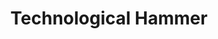 ---
title: "Technological Hammer"
meta_title: "Technological Hammer craft"
description: "Craft de Technological Hammer"
rank: "s"
draft: false
name: "Technological Hammer"
recipe_img: "https://wiki.pokexgames.com/images/1/1a/Technological_Hammer.png"
level: 120
craft_time: 432000
result: 1
value_npc: 1
ingredients:
  - name: "k Corrupted Iron Ores"
    quantity: 15
    item_img: "https://wiki.pokexgames.com/images/6/69/Corrupted_Iron_Ore.png"
    value_npc: 1
  - name: "Ancient Charmander Idols"
    quantity: 5
    item_img: "https://wiki.pokexgames.com/images/5/57/Ancient_Charmander_Idol.png"
    value_npc: 1
  - name: "Ancient Claydol Idols"
    quantity: 5
    item_img: "https://wiki.pokexgames.com/images/f/f9/Ancient_Claydol_Idol.png"
    value_npc: 1
  - name: "Ancient Dragalge Idols"
    quantity: 5
    item_img: "https://wiki.pokexgames.com/images/c/c9/Ancient_Dragalge_Idol.png"
    value_npc: 1
  - name: "Ancient Dragonite Idols"
    quantity: 5
    item_img: "https://wiki.pokexgames.com/images/c/c2/Anciente_Dragonite_Idol.png"
    value_npc: 1
  - name: "Ancient Vespiquen Idols"
    quantity: 5
    item_img: "https://wiki.pokexgames.com/images/5/5f/Ancient_Vespiquen_Idol.png"
    value_npc: 1
  - name: "Giant Kobans"
    quantity: 5
    item_img: "https://wiki.pokexgames.com/images/0/05/Giant_Koban.png"
    value_npc: 1
  - name: "Giant Hamburguers"
    quantity: 5
    item_img: "https://wiki.pokexgames.com/images/0/07/Giant_Hamburguer.png"
    value_npc: 1
  - name: "Big Rock Tails"
    quantity: 5
    item_img: "https://wiki.pokexgames.com/images/9/9a/Big_Rock_Tail.png"
    value_npc: 1
  - name: "Big Red Feathers"
    quantity: 5
    item_img: "https://wiki.pokexgames.com/images/e/e5/Big_Red_Feather.png"
    value_npc: 1
  - name: "Beetle Horns"
    quantity: 2
    item_img: "https://wiki.pokexgames.com/images/a/a7/Beetle_Horn.png"
    value_npc: 1
  - name: "Star Remains"
    quantity: 1
    item_img: "https://wiki.pokexgames.com/images/b/b1/Star_Remains.png"
    value_npc: 1
  - name: "Mecha Reactor"
    quantity: 1
    item_img: "https://wiki.pokexgames.com/images/4/45/Mecha_Reactor.png"
    value_npc: 1
---